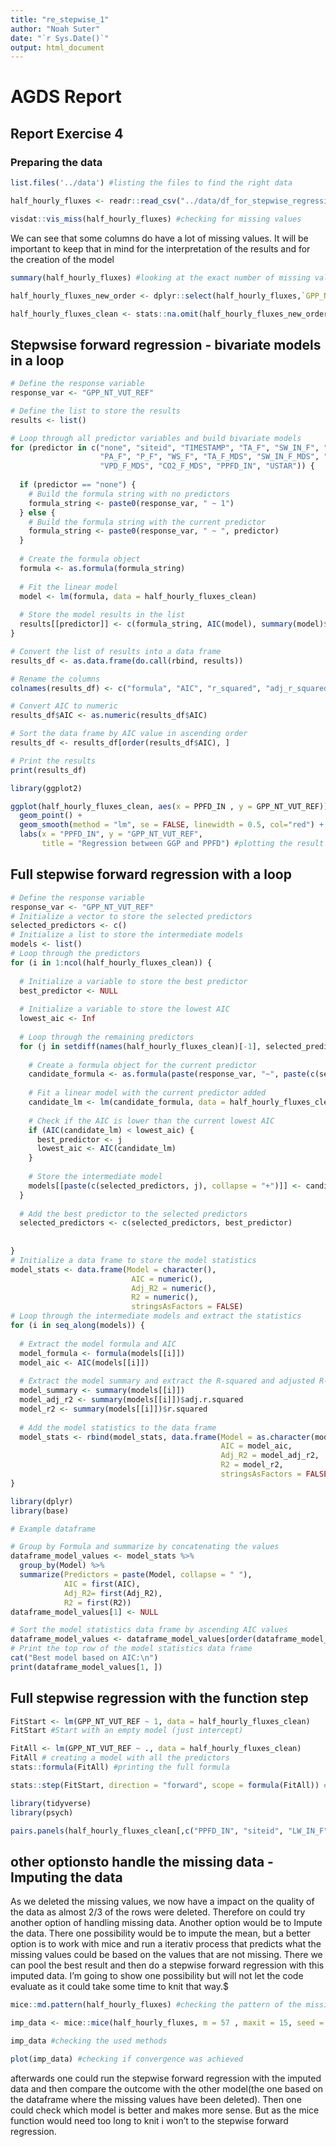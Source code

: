 ```yaml
---
title: "re_stepwise_1"
author: "Noah Suter"
date: "`r Sys.Date()`"
output: html_document
---
```

# AGDS Report

## Report Exercise 4

### Preparing the data


```r
list.files('../data') #listing the files to find the right data
```

```r
half_hourly_fluxes <- readr::read_csv("../data/df_for_stepwise_regression.csv") # reading the data into R
```

```r
visdat::vis_miss(half_hourly_fluxes) #checking for missing values
```

We can see that some columns do have a lot of missing values. It will be important to keep that in mind for the interpretation of the results and for the creation of the model


```r
summary(half_hourly_fluxes) #looking at the exact number of missing values (NA) per row
```

```r
half_hourly_fluxes_new_order <- dplyr::select(half_hourly_fluxes,`GPP_NT_VUT_REF`, everything()) #moving the column of the response variable (GPP) to position one
```

```r
half_hourly_fluxes_clean <- stats::na.omit(half_hourly_fluxes_new_order)
```


## Stepwsise forward regression - bivariate models in a loop

```r

# Define the response variable
response_var <- "GPP_NT_VUT_REF"

# Define the list to store the results
results <- list()

# Loop through all predictor variables and build bivariate models
for (predictor in c("none", "siteid", "TIMESTAMP", "TA_F", "SW_IN_F", "LW_IN_F", "VPD_F", 
                    "PA_F", "P_F", "WS_F", "TA_F_MDS", "SW_IN_F_MDS", "LW_IN_F_MDS",
                    "VPD_F_MDS", "CO2_F_MDS", "PPFD_IN", "USTAR")) {
  
  if (predictor == "none") {
    # Build the formula string with no predictors
    formula_string <- paste0(response_var, " ~ 1")
  } else {
    # Build the formula string with the current predictor
    formula_string <- paste0(response_var, " ~ ", predictor)
  }
  
  # Create the formula object
  formula <- as.formula(formula_string)
  
  # Fit the linear model
  model <- lm(formula, data = half_hourly_fluxes_clean)
  
  # Store the model results in the list
  results[[predictor]] <- c(formula_string, AIC(model), summary(model)$r.squared, summary(model)$adj.r.squared)
}

# Convert the list of results into a data frame
results_df <- as.data.frame(do.call(rbind, results))

# Rename the columns
colnames(results_df) <- c("formula", "AIC", "r_squared", "adj_r_squared")

# Convert AIC to numeric
results_df$AIC <- as.numeric(results_df$AIC)

# Sort the data frame by AIC value in ascending order
results_df <- results_df[order(results_df$AIC), ]

# Print the results
print(results_df)

```

```r
library(ggplot2)

ggplot(half_hourly_fluxes_clean, aes(x = PPFD_IN , y = GPP_NT_VUT_REF)) +
  geom_point() +
  geom_smooth(method = "lm", se = FALSE, linewidth = 0.5, col="red") +
  labs(x = "PPFD_IN", y = "GPP_NT_VUT_REF",
       title = "Regression between GGP and PPFD") #plotting the result of the regression with one predictor
```

## Full stepwise forward regression with a loop


```r
# Define the response variable
response_var <- "GPP_NT_VUT_REF"
# Initialize a vector to store the selected predictors
selected_predictors <- c()
# Initialize a list to store the intermediate models
models <- list()
# Loop through the predictors
for (i in 1:ncol(half_hourly_fluxes_clean)) {
  
  # Initialize a variable to store the best predictor
  best_predictor <- NULL
  
  # Initialize a variable to store the lowest AIC
  lowest_aic <- Inf
  
  # Loop through the remaining predictors
  for (j in setdiff(names(half_hourly_fluxes_clean)[-1], selected_predictors)) {
    
    # Create a formula object for the current predictor
    candidate_formula <- as.formula(paste(response_var, "~", paste(c(selected_predictors, j), collapse = "+")))
    
    # Fit a linear model with the current predictor added
    candidate_lm <- lm(candidate_formula, data = half_hourly_fluxes_clean)
    
    # Check if the AIC is lower than the current lowest AIC
    if (AIC(candidate_lm) < lowest_aic) {
      best_predictor <- j
      lowest_aic <- AIC(candidate_lm)
    }
    
    # Store the intermediate model
    models[[paste(c(selected_predictors, j), collapse = "+")]] <- candidate_lm
  }
  
  # Add the best predictor to the selected predictors
  selected_predictors <- c(selected_predictors, best_predictor)
  
  
}
# Initialize a data frame to store the model statistics
model_stats <- data.frame(Model = character(),
                           AIC = numeric(),
                           Adj_R2 = numeric(),
                           R2 = numeric(),
                           stringsAsFactors = FALSE)
# Loop through the intermediate models and extract the statistics
for (i in seq_along(models)) {
  
  # Extract the model formula and AIC
  model_formula <- formula(models[[i]])
  model_aic <- AIC(models[[i]])
  
  # Extract the model summary and extract the R-squared and adjusted R-squared
  model_summary <- summary(models[[i]])
  model_adj_r2 <- summary(models[[i]])$adj.r.squared
  model_r2 <- summary(models[[i]])$r.squared
  
  # Add the model statistics to the data frame
  model_stats <- rbind(model_stats, data.frame(Model = as.character(model_formula),
                                               AIC = model_aic,
                                               Adj_R2 = model_adj_r2,
                                               R2 = model_r2,
                                               stringsAsFactors = FALSE))
}
```


```r
library(dplyr)
library(base)

# Example dataframe

# Group by Formula and summarize by concatenating the values
dataframe_model_values <- model_stats %>%
  group_by(Model) %>%
  summarize(Predictors = paste(Model, collapse = " "),
            AIC = first(AIC),
            Adj_R2= first(Adj_R2),
            R2 = first(R2))
dataframe_model_values[1] <- NULL
```

```r
# Sort the model statistics data frame by ascending AIC values
dataframe_model_values <- dataframe_model_values[order(dataframe_model_values$AIC), ]
# Print the top row of the model statistics data frame
cat("Best model based on AIC:\n")
print(dataframe_model_values[1, ])
```


## Full stepwise regression with the function step

```r
FitStart <- lm(GPP_NT_VUT_REF ~ 1, data = half_hourly_fluxes_clean)
FitStart #Start with an empty model (just intercept)
```

```r
FitAll <- lm(GPP_NT_VUT_REF ~ ., data = half_hourly_fluxes_clean)
FitAll # creating a model with all the predictors
stats::formula(FitAll) #printing the full formula
```

```r
stats::step(FitStart, direction = "forward", scope = formula(FitAll)) # doing the stepwise forward regression
```

```r
library(tidyverse)
library(psych)

pairs.panels(half_hourly_fluxes_clean[,c("PPFD_IN", "siteid", "LW_IN_F", "VPD_F_MDS", "TA_F_MDS","SW_IN_F", "WS_F", "USTAR",  "VPD_F", "CO2_F_MDS", "PA_F", "TIMESTAMP", "P_F")], method= "spearman", lm=TRUE)
```




## other optionsto handle the missing data - Imputing the data

As we deleted the missing values, we now have a impact on the quality of the data as almost 2/3 of the rows were deleted. Therefore on could try another option of handling missing data. Another option would be to Impute the data. There one possibility would be to impute the mean, but a better option is to work with mice and run a iterativ process that predicts what the missing values could be based on the values that are not missing. There we can pool the best result and then do a stepwise forward regression with this imputed data. I'm going to show one possibility but will not let the code evaluate as it could take some time to knit that way.$

```r
mice::md.pattern(half_hourly_fluxes) #checking the pattern of the missing data
```

```r
imp_data <- mice::mice(half_hourly_fluxes, m = 57 , maxit = 15, seed = 12345, print = FALSE) #setting the mice options and run the mice function
```

```r
imp_data #checking the used methods
```


```r
plot(imp_data) #checking if convergence was achieved
```
afterwards one could run the stepwise forward regression with the imputed data and then compare the outcome with the other model(the one based on the dataframe where the missing values have been deleted). Then one could check which model is better and makes more sense. But as the mice function would need too long to knit i won't to the stepwise forward regression.








